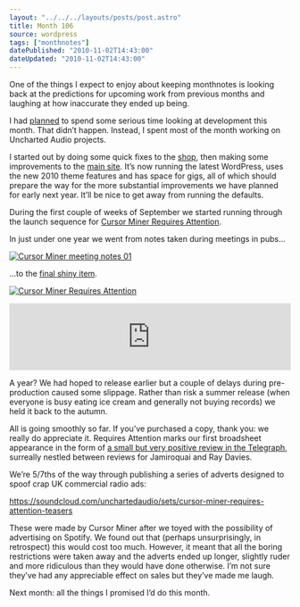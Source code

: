 ```yaml
---
layout: "../../../layouts/posts/post.astro"
title: Month 106
source: wordpress
tags: ["monthnotes"]
datePublished: "2010-11-02T14:43:00"
dateUpdated: "2010-11-02T14:43:00"
---
```


One of the things I expect to enjoy about keeping monthnotes is looking back at the predictions for upcoming work from previous months and laughing at how inaccurate they ended up being.

I had [planned](http://anglepoised.com/weblog/2010/10/04/month-105/) to spend some serious time looking at development this month. That didn’t happen. Instead, I spent most of the month working on Uncharted Audio projects.

I started out by doing some quick fixes to the [shop](http://shop.unchartedaudio.com/), then making some improvements to the [main site](http://unchartedaudio.com/). It’s now running the latest WordPress, uses the new 2010 theme features and has space for gigs, all of which should prepare the way for the more substantial improvements we have planned for early next year. It’ll be nice to get away from running the defaults.

During the first couple of weeks of September we started running through the launch sequence for [Cursor Miner Requires Attention](http://unchartedaudio.com/releases/cursor-miner-requires-attention/).

In just under one year we went from notes taken during meetings in pubs…

[![Cursor Miner meeting notes 01](/images/notes/month-106-01.jpg)](https://www.flickr.com/photos/ohskylab/5096612397 "Cursor Miner meeting notes 01 by ohskylab, on Flickr")

…to the [final shiny item](http://unchartedaudio.com/releases/cursor-miner-requires-attention/).

[![Cursor Miner Requires Attention](/images/notes/month-106-02.jpg)](http://www.flickr.com/photos/unchartedaudio/5049857709/ "Cursor Miner Requires Attention by uncharted |audio|, on Flickr")

<iframe
  style="border: 0; width: 100%; height: 120px;"
  src="https://bandcamp.com/EmbeddedPlayer/album=2218393600/size=large/bgcol=ffffff/linkcol=0687f5/tracklist=false/artwork=small/transparent=true/"
  seamless
  title="Requires Attention by Cursor Miner"
></iframe>

A year? We had hoped to release earlier but a couple of delays during pre-production caused some slippage. Rather than risk a summer release (when everyone is busy eating ice cream and generally not buying records) we held it back to the autumn.

All is going smoothly so far. If you’ve purchased a copy, thank you: we really do appreciate it. Requires Attention marks our first broadsheet appearance in the form of [a small but very positive review in the Telegraph](http://www.telegraph.co.uk/culture/music/cdreviews/8097031/Cursor-Miner-Requires-Attention-CD-review.html), surreally nestled between reviews for Jamiroquai and Ray Davies.

We’re 5/7ths of the way through publishing a series of adverts designed to spoof crap UK commercial radio ads:

https://soundcloud.com/unchartedaudio/sets/cursor-miner-requires-attention-teasers

These were made by Cursor Miner after we toyed with the possibility of advertising on Spotify. We found out that (perhaps unsurprisingly, in retrospect) this would cost too much. However, it meant that all the boring restrictions were taken away and the adverts ended up longer, slightly ruder and more ridiculous than they would have done otherwise. I’m not sure they’ve had any appreciable effect on sales but they’ve made me laugh.

Next month: all the things I promised I’d do this month.
